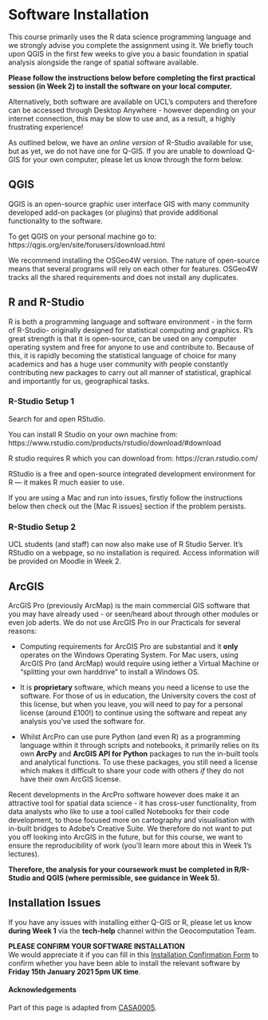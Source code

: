 # Software Installation {-}

This course primarily uses the R data science programming language and we strongly advise you complete the assignment using it. We briefly touch upon QGIS in the first few weeks to give you a basic foundation in spatial analysis alongside the range of spatial software available. 

**Please follow the instructions below before completing the first practical session (in Week 2) to install the software on your local computer.**

Alternatively, both software are available on UCL's computers and therefore can be accessed through Desktop Anywhere - however depending on your internet connection, this may be slow to use and, as a result, a highly frustrating experience! 

As outlined below, we have an *online version* of R-Studio available for use, but as yet, we do not have one for Q-GIS. If you are unable to download Q-GIS for your own computer, please let us know through the form below.

## QGIS {-}

QGIS is an open-source graphic user interface GIS with many community developed add-on packages (or plugins) that provide additional functionality to the software.  

To get QGIS on your personal machine go to: https://qgis.org/en/site/forusers/download.html

We recommend installing the OSGeo4W version. The nature of open-source means that several programs will rely on each other for features. OSGeo4W tracks all the shared requirements and does not install any duplicates. 

## R and R-Studio {-}

R is both a programming language and software environment - in the form of R-Studio- originally designed for statistical computing and graphics. R’s great strength is that it is open-source, can be used on any computer operating system and free for anyone to use and contribute to. Because of this, it is rapidly becoming the statistical language of choice for many academics and has a huge user community with people constantly contributing new packages to carry out all manner of statistical, graphical and importantly for us, geographical tasks.

### R-Studio Setup 1 {-}

Search for and open RStudio.

You can install R Studio on your own machine from: https://www.rstudio.com/products/rstudio/download/#download

R studio requires R which you can download from: https://cran.rstudio.com/

RStudio is a free and open-source integrated development environment for R --- it makes R much easier to use.

If you are using a Mac and run into issues, firstly follow the instructions below then check out the [Mac R issues] section if the problem persists. 

### R-Studio Setup 2 {-}

UCL students (and staff) can now also make use of R Studio Server. It's RStudio on a webpage, so no installation is required. Access information will be provided on Moodle in Week 2.

## ArcGIS {-}

ArcGIS Pro (previously ArcMap) is the main commercial GIS software that you may have already used - or seen/heard about through other modules or even job aderts. We do not use ArcGIS Pro in our Practicals for several reasons:

* Computing requirements for ArcGIS Pro are substantial and it **only** operates on the Windows Operating System. For Mac users, using ArcGIS Pro (and ArcMap) would require using iether a Virtual Machine or "splitting your own harddrive" to install a Windows OS.

* It is **proprietary** software, which means you need a license to use the software. For those of us in education, the University covers the cost of this license, but when you leave, you will need to pay for a personal license (around £100!) to continue using the software and repeat any analysis you've used the software for.

* Whilst ArcPro can use pure Python (and even R) as a programming language within it through scripts and notebooks, it primarily relies on its own **ArcPy** and **ArcGIS API for Python**  packages to run the in-built tools and analytical functions. To use these packages, you still need a license which makes it difficult to share your code with others *if* they do not have their own ArcGIS license.

Recent developments in the ArcPro software however does make it an attractive tool for spatial data science - it has cross-user functionality, from data analysts who like to use a tool called Notebooks for their code development, to those focused more on cartography and visualisation with in-built bridges to Adobe's Creative Suite. We therefore do not want to put you off looking into ArcGIS in the future, but for this course, we want to ensure the reproducibility of work (you'll learn more about this in Week 1's lectures).

**Therefore, the analysis for your coursework must be completed in R/R-Studio and QGIS (where permissible, see guidance in Week 5).**

## Installation Issues  {-}

If you have any issues with installing either Q-GIS or R, please let us know **during Week 1** via the **tech-help** channel within the Geocomputation Team. 
<br>

:::codetime
**PLEASE CONFIRM YOUR SOFTWARE INSTALLATION**<br>
We would appreciate it if you can fill in this [Installation Confirmation Form](https://forms.office.com/Pages/ResponsePage.aspx?id=_oivH5ipW0yTySEKEdmlwrFgXiSd9pNOh1CPqE7-T55UNkRJMkMwRUFVU0xYWVVCVTBCWVo0T1BLMS4u) to confirm whether you have been able to install the relevant software by **Friday 15th January 2021 5pm UK time**.
:::

#### Acknowledgements {-}

Part of this page is adapted from [CASA0005](https://andrewmaclachlan.github.io/CASA0005repo/index.html).

